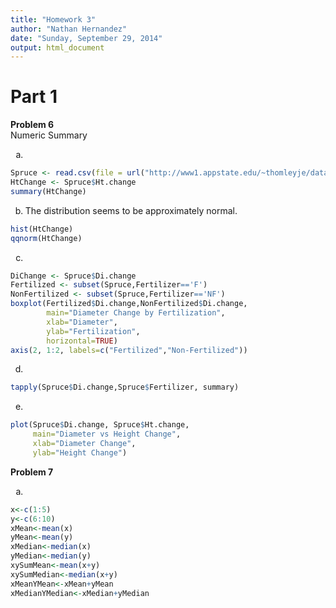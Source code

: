 ```yaml
---
title: "Homework 3"
author: "Nathan Hernandez"
date: "Sunday, September 29, 2014"
output: html_document
---
```


Part 1
============

**Problem 6**  
Numeric Summary

a.  
```r
Spruce <- read.csv(file = url("http://www1.appstate.edu/~thomleyje/data-files/Spruce.csv"))
HtChange <- Spruce$Ht.change
summary(HtChange)
```

b. The distribution seems to be approximately normal.
```r
hist(HtChange)
qqnorm(HtChange)
```

c.
```r
DiChange <- Spruce$Di.change
Fertilized <- subset(Spruce,Fertilizer=='F')
NonFertilized <- subset(Spruce,Fertilizer=='NF')
boxplot(Fertilized$Di.change,NonFertilized$Di.change,
        main="Diameter Change by Fertilization",
        xlab="Diameter",
        ylab="Fertilization",
        horizontal=TRUE)
axis(2, 1:2, labels=c("Fertilized","Non-Fertilized"))
```

d.
```r
tapply(Spruce$Di.change,Spruce$Fertilizer, summary)
```

e.
```r
plot(Spruce$Di.change, Spruce$Ht.change,
     main="Diameter vs Height Change",
     xlab="Diameter Change",
     ylab="Height Change")
```

**Problem 7**  

a.
```r
x<-c(1:5)
y<-c(6:10)
xMean<-mean(x)
yMean<-mean(y)
xMedian<-median(x)
yMedian<-median(y)
xySumMean<-mean(x+y)
xySumMedian<-median(x+y)
xMeanYMean<-xMean+yMean
xMedianYMedian<-xMedian+yMedian
```

```r

```









